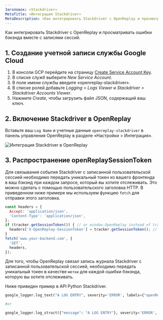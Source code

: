 ```yaml
---
Заголовок: «Stackdriver»
MetaTitle: «Интеграция Stackdriver»
MetaDescription: «Как интегрировать Stackdriver с OpenReplay и просматривать ошибки бэкэнда вместе с записями сессий»
---
```


Как интегрировать Stackdriver с OpenReplay и просматривать ошибки бэкэнда вместе с записями сессий.

## 1. Создание учетной записи службы Google Cloud

1. В консоли GCP перейдите на страницу [Create Service Account Key](https://console.cloud.google.com/apis/credentials/serviceaccountkey?_ga=2.65088365.-270704106.1563504222).
2. В списке служб выберите *New Service Account*.
3. В поле имени службы введите «openreplay-stackdriver».
4. В списке ролей добавьте *Logging > Logs Viewer* и *Stackdriver > Stackdriver Accounts Viewer*.
5. Нажмите *Create*, чтобы загрузить файл JSON, содержащий ваш ключ.

## 2. Включение Stackdriver в OpenReplay

Вставьте ваш `Log Name` и учетные данные `openreplay-stackdriver` в панель управления OpenReplay в разделе «Настройки > Интеграция».

![Интеграция Stackdriver в OpenReplay](/static/stackdriver-1.png#center)

## 3. Распространение openReplaySessionToken

Для связывания события Stackdriver с записанной пользовательской сессией необходимо передать уникальный токен из вашего фронтенда в ваш бэкэнд при каждом запросе, который вы хотите отслеживать. Это можно сделать с помощью пользовательского заголовка HTTP. В приведенном ниже примере мы используем функцию `fetch` для отправки этого заголовка.


```javascript
const headers = {
  Accept: 'application/json',
  'Content-Type': 'application/json',
};
if (tracker.getSessionToken()) { // or window.OpenReplay instead of tracker if you're using the snippet
  headers['X-OpenReplay-SessionToken'] = tracker.getSessionToken(); // Inject openReplaySessionToken
}
fetch('www.your-backend.com', {
  'GET',
  headers,
});
```


Для того, чтобы OpenReplay связал запись журнала Stackdriver с записанной пользовательской сессией, необходимо передать уникальный токен в качестве `метки` для каждой ошибки бэкэнда, которую вы хотите отслеживать.

Ниже приведен пример в API Python Stackdriver.


```python
google_logger.log_text("A LOG ENTRY", severity='ERROR', labels={"openReplaySessionToken": OPENREPLAY_SESSION_TOKEN})

#or

google_logger.log_struct({"message": "A LOG ENTRY"}, severity='ERROR', labels={"openReplaySessionToken": OPENREPLAY_SESSION_TOKEN})
```

